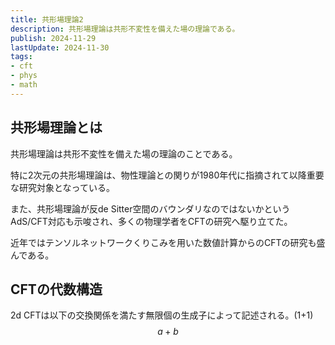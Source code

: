 ```yaml
---
title: 共形場理論2
description: 共形場理論は共形不変性を備えた場の理論である。
publish: 2024-11-29
lastUpdate: 2024-11-30
tags:
- cft
- phys
- math
---
```


## 共形場理論とは

共形場理論は共形不変性を備えた場の理論のことである。

特に2次元の共形場理論は、物性理論との関りが1980年代に指摘されて以降重要な研究対象となっている。

また、共形場理論が反de Sitter空間のバウンダリなのではないかというAdS/CFT対応も示唆され、多くの物理学者をCFTの研究へ駆り立てた。

近年ではテンソルネットワークくりこみを用いた数値計算からのCFTの研究も盛んである。


## CFTの代数構造

2d CFTは以下の交換関係を満たす無限個の生成子によって記述される。\(1+1\)
$$
a+b
$$